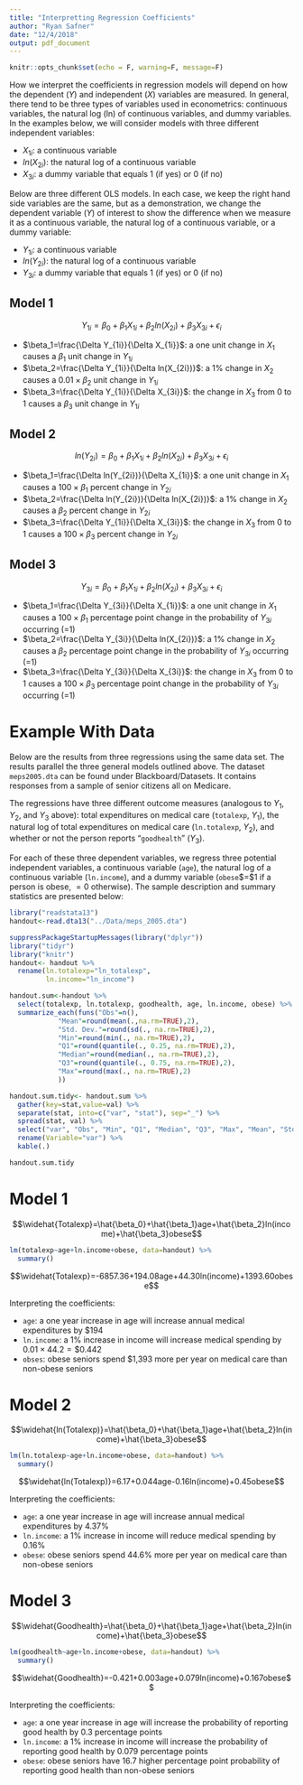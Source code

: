 ```yaml
---
title: "Interpretting Regression Coefficients"
author: "Ryan Safner"
date: "12/4/2018"
output: pdf_document
---
```


```r
knitr::opts_chunk$set(echo = F, warning=F, message=F)
```

How we interpret the coefficients in regression models will depend on how the dependent ($Y$) and independent ($X$) variables are measured. In general, there tend to be three types of variables used in econometrics: continuous variables, the natural log (ln) of continuous variables, and dummy variables. In the examples below, we will consider models with three different independent variables:

- $X_{1i}$: a continuous variable
- $ln(X_{2i})$: the natural log of a continuous variable
- $X_{3i}$: a dummy variable that equals 1 (if yes) or 0 (if no)

Below are three different OLS models. In each case, we keep the right hand side variables are the same, but as a demonstration, we change the dependent variable ($Y$) of interest to show the difference when we measure it as a continuous variable, the natural log of a continuous variable, or a dummy variable:

- $Y_{1i}$: a continuous variable
- $ln(Y_{2i})$: the natural log of a continuous variable
- $Y_{3i}$: a dummy variable that equals 1 (if yes) or 0 (if no)

## Model 1

$$Y_{1i}=\beta_0+\beta_1X_{1i}+\beta_2ln(X_{2i})+\beta_3X_{3i}+\epsilon_i$$

- $\beta_1=\frac{\Delta Y_{1i}}{\Delta X_{1i}}$: a one unit change in $X_1$ causes a $\beta_1$ unit change in $Y_{1i}$
- $\beta_2=\frac{\Delta Y_{1i}}{\Delta ln(X_{2i})}$: a 1\% change in $X_2$ causes a $0.01\times\beta_2$ unit change in $Y_{1i}$
- $\beta_3=\frac{\Delta Y_{1i}}{\Delta X_{3i}}$: the change in $X_3$ from 0 to 1 causes a $\beta_3$ unit change in $Y_{1i}$	

## Model 2

$$ln(Y_{2i})=\beta_0+\beta_1X_{1i}+\beta_2ln(X_{2i})+\beta_3X_{3i}+\epsilon_i$$

- $\beta_1=\frac{\Delta ln(Y_{2i})}{\Delta X_{1i}}$: a one unit change in $X_1$ causes a $100\times\beta_1$ percent change in $Y_{2i}$
- $\beta_2=\frac{\Delta ln(Y_{2i})}{\Delta ln(X_{2i})}$: a 1\% change in $X_2$ causes a $\beta_2$ percent change in $Y_{2i}$
- $\beta_3=\frac{\Delta Y_{1i}}{\Delta X_{3i}}$: the change in $X_3$ from 0 to 1 causes a $100\times\beta_3$ percent change in $Y_{2i}$	

## Model 3

$$Y_{3i}=\beta_0+\beta_1X_{1i}+\beta_2ln(X_{2i})+\beta_3X_{3i}+\epsilon_i$$

- $\beta_1=\frac{\Delta Y_{3i}}{\Delta X_{1i}}$: a one unit change in $X_1$ causes a $100\times\beta_1$ percentage point change in the probability of $Y_{3i}$ occurring (=1)
- $\beta_2=\frac{\Delta Y_{3i}}{\Delta ln(X_{2i})}$: a 1\% change in $X_2$ causes a $\beta_2$ percentage point change in the probability of $Y_{3i}$ occurring (=1)
- $\beta_3=\frac{\Delta Y_{3i}}{\Delta X_{3i}}$: the change in $X_3$ from 0 to 1 causes a $100\times\beta_3$ percentage point change in the probability of $Y_{3i}$ occurring (=1)

# Example With Data


Below are the results from three regressions using the same data set. The results parallel the three general models outlined above. The dataset `meps2005.dta` can be found under Blackboard/Datasets. It contains responses from a sample of senior citizens all on Medicare. 

The regressions have three different outcome measures (analogous to $Y_1$, $Y_2,$ and $Y_3$ above): total expenditures on medical care (`totalexp`, $Y_1$), the natural log of total expenditures on medical care (`ln.totalexp`, $Y_2$), and whether or not the person reports "`goodhealth`" ($Y_3$). 

For each of these three dependent variables, we regress three potential independent variables, a continuous variable (`age`), the natural log of a continuous variable (`ln.income`), and a dummy variable (`obese`$=$1 if a person is obese, $=0$ otherwise). The sample description and summary statistics are presented below: 

```r
library("readstata13")
handout<-read.dta13("../Data/meps_2005.dta")

```

```r
suppressPackageStartupMessages(library("dplyr"))
library("tidyr")
library("knitr")
handout<- handout %>%
  rename(ln.totalexp="ln_totalexp",
         ln.income="ln_income")
```

```R
handout.sum<-handout %>%
  select(totalexp, ln.totalexp, goodhealth, age, ln.income, obese) %>% 
  summarize_each(funs("Obs"=n(),
            "Mean"=round(mean(.,na.rm=TRUE),2),
            "Std. Dev."=round(sd(., na.rm=TRUE),2),
            "Min"=round(min(., na.rm=TRUE),2),
            "Q1"=round(quantile(., 0.25, na.rm=TRUE),2),
            "Median"=round(median(., na.rm=TRUE),2),
            "Q3"=round(quantile(., 0.75, na.rm=TRUE),2),
            "Max"=round(max(., na.rm=TRUE),2)
            ))

handout.sum.tidy<- handout.sum %>%
  gather(key=stat,value=val) %>%
  separate(stat, into=c("var", "stat"), sep="_") %>% 
  spread(stat, val) %>% 
  select("var", "Obs", "Min", "Q1", "Median", "Q3", "Max", "Mean", "Std. Dev.") %>%
  rename(Variable="var") %>% 
  kable(.) 

handout.sum.tidy
```

\clearpage 

# Model 1

$$\widehat{Totalexp}=\hat{\beta_0}+\hat{\beta_1}age+\hat{\beta_2}ln(income)+\hat{\beta_3}obese$$

```r
lm(totalexp~age+ln.income+obese, data=handout) %>%
  summary()
```

$$\widehat{Totalexp}=-6857.36+194.08age+44.30ln(income)+1393.60obese$$

Interpreting the coefficients: 

- `age`: a one year increase in age will increase annual medical expenditures by $194
- `ln.income`: a 1\% increase in income will increase medical spending by $0.01\times44.2=\$0.442$
- `obses`: obese seniors spend $1,393 more per year on medical care than non-obese seniors

\clearpage 

# Model 2

$$\widehat{ln(Totalexp)}=\hat{\beta_0}+\hat{\beta_1}age+\hat{\beta_2}ln(income)+\hat{\beta_3}obese$$

```r
lm(ln.totalexp~age+ln.income+obese, data=handout) %>%
  summary()
```

$$\widehat{ln(Totalexp)}=6.17+0.044age-0.16ln(income)+0.45obese$$

Interpreting the coefficients:

- `age`: a one year increase in age will increase annual medical expenditures by 4.37\%
- `ln.income`: a 1\% increase in income will reduce medical spending by 0.16\%
- `obese`: obese seniors spend 44.6\% more per year on medical care than non-obese seniors

\clearpage 

# Model 3

$$\widehat{Goodhealth}=\hat{\beta_0}+\hat{\beta_1}age+\hat{\beta_2}ln(income)+\hat{\beta_3}obese$$

```r
lm(goodhealth~age+ln.income+obese, data=handout) %>%
  summary()
```

$$\widehat{Goodhealth}=-0.421+0.003age+0.079ln(income)+0.167obese$$

Interpreting the coefficients:

- `age`: a one year increase in age will increase the probability of reporting good health by 0.3 percentage points
- `ln.income`: a 1\% increase in income will increase the probability of reporting good health by 0.079 percentage points
- `obese`: obese seniors have 16.7 higher percentage point probability of reporting good health than non-obese seniors
